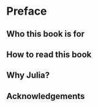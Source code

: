 # Preface {.unnumbered}

## Who this book is for

## How to read this book

## Why Julia?

## Acknowledgements